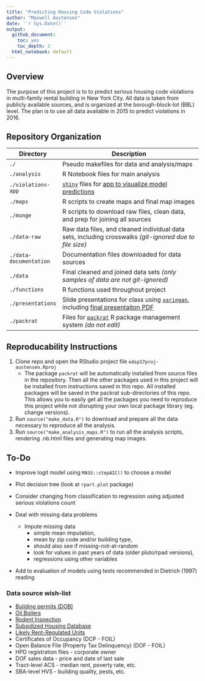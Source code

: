 ```yaml
---
title: "Predicting Housing Code Violations"
author: "Maxwell Austensen"
date: '`r Sys.Date()`'
output:
  github_document:
    toc: yes
    toc_depth: 3
  html_notebook: default
---
```


Overview
--------

The purpose of this project is to to predict serious housing code violations in multi-family rental building in New York City. All data is taken from publicly available sources, and is organized at the borough-block-lot (BBL) level. The plan is to use all data available in 2015 to predict violations in 2016. 


Repository Organization
------------------------

Directory              | Description
-----------------------|------------------------------------------------------------------------------------------------
`./`                   | Pseudo makefiles for data and analysis/maps
`./analysis`           | R Notebook files for main analysis
`./violations-app`     | [`shiny`](https://shiny.rstudio.com/) files for [app to visualize model predictions](https://maxwell-austensen.shinyapps.io/violations-app/?_inputs_&cd=%22East%20Flatbush%22&map_bounds=%7B%22north%22%3A40.656078261538%2C%22east%22%3A-73.9363574981689%2C%22south%22%3A40.6448451375211%2C%22west%22%3A-73.9578795433044%7D&map_center=%7B%22lng%22%3A-73.9471185207367%2C%22lat%22%3A40.6504619359014%7D&map_shape_mouseout=%7B%22id%22%3Anull%2C%22.nonce%22%3A0.643297732837%2C%22lat%22%3A40.6542713213941%2C%22lng%22%3A-73.9562702178955%7D&map_shape_mouseover=%7B%22id%22%3Anull%2C%22.nonce%22%3A0.525286392328233%2C%22lat%22%3A40.6543364372042%2C%22lng%22%3A-73.9559268951416%7D&map_zoom=16&model=%22Random%20Forest%20Predictions%22&tbl_cell_clicked=%7B%22row%22%3A3%2C%22col%22%3A1%2C%22value%22%3A%223050840061%22%7D&tbl_row_last_clicked=3&tbl_rows_current=%5B1%2C2%2C3%2C4%2C5%2C6%2C7%2C8%2C9%2C10%5D&tbl_rows_selected=3&tbl_search=%22%22&tbl_state=null)
`./maps`               | R scripts to create maps and final map images
`./munge`              | R scripts to download raw files, clean data, and prep for joining all sources
`./data-raw`           | Raw data files, and cleaned individual data sets, including crosswalks _(git-ignored due to file size)_
`./data-documentation` | Documentation files downloaded for data sources
`./data`               | Final cleaned and joined data sets _(only samples of data are not git-ignored)_
`./functions`          | R functions used throughout project
`./presentations`      | Slide presentations for class using [`xaringan`](https://github.com/yihui/xaringan), including [final presentaiton PDF](https://github.com/edsp2017/edsp17proj-austensen/blob/master/presentations/Maxwell_final_presentation.pdf)
`./packrat`            | Files for [`packrat`](https://rstudio.github.io/packrat/) R package management system _(do not edit)_


Reproducability Instructions
----------------------------

1. Clone repo and open the RStudio project file `edsp17proj-austensen.Rproj`
    * The package `packrat` will be automatically installed from source files in the repository. Then all the other packages used in this project will be installed from instructions saved in this repo. All installed packages will be saved in the packrat sub-directories of this repo. This allows you to easily get all the packages you need to reproduce this project while not disrupting your own local package library (eg. change versions).
2. Run `source("make_data.R")` to download and prepare all the data necessary to reproduce all the analysis.
3. Run `source("make_analysis_maps.R")` to run all the analysis scripts, rendering .nb.html files and generating map images.


To-Do
-----

* Improve logit model using `MASS::stepAIC()` to choose a model

* Plot decision tree (look at `rpart.plot` package)

* Consider changing from classification to regression using adjusted serious violations count

* Deal with missing data problems
    * Impute missing data
      * simple mean imputation, 
      * mean by zip code and/or building type, 
      * should also see if missing-not-at-random
      * look for values in past years of data (older pluto/rpad versions), 
      * regressions using other variables
    
* Add to evaluation of models using tests recommended in Dietrich (1997) reading
  
  
### Data source wish-list

* [Building permits (DOB)](https://data.cityofnewyork.us/Housing-Development/DOB-Job-Application-Filings/ic3t-wcy2)
* [Oil Boilers](https://data.cityofnewyork.us/Housing-Development/Oil-Boilers-Detailed-Fuel-Consumption-and-Building/jfzu-yy6n)
* [Rodent Inspection](https://data.cityofnewyork.us/Health/Rodent-Inspection/p937-wjvj)
* [Subsidized Housing Database](http://app.coredata.nyc/)
* [Likely Rent-Regulated Units](http://taxbills.nyc/)
* Certificates of Occupancy (DCP - FOIL)
* Open Balance File (Property Tax Delinquency) (DOF - FOIL)
* HPD registration files - corporate owner
* DOF sales data - price and date of last sale
* Tract-level ACS - median rent, poverty rate, etc.
* SBA-level HVS - building quality, pests, etc. 


